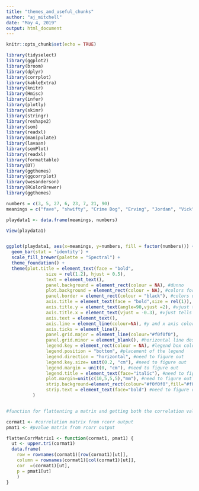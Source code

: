 ```yaml
---
title: "themes_and_useful_chunks"
author: "aj_mitchell"
date: "May 4, 2019"
output: html_document
---
```


```r
knitr::opts_chunk$set(echo = TRUE)
```

```r
library(tidyselect)
library(ggplot2)
library(broom)
library(dplyr)
library(corrplot)
library(kableExtra)
library(knitr)
library(Hmisc)
library(infer)
library(plotly) 
library(skimr)
library(stringr)
library(reshape2)
library(som)
library(readxl)
library(manipulate)
library(lavaan)
library(semPlot)
library(readxl)
library(formattable)
library(DT)
library(ggthemes)
library(ggcorrplot)
library(wesanderson)
library(RColorBrewer)
library(ggthemes)
```

```r
numbers = c(3, 5, 27, 6, 23, 7, 21, 90)
meanings = c("fave", "shwifty", "Crime Dog", "Erving", "Jordan", "Vick", "TimmyD", "Kearse")

playdata1 <- data.frame(meanings, numbers)

View(playdata1)


ggplot(playdata1, aes(x=meanings, y=numbers, fill = factor(numbers))) +
  geom_bar(stat = 'identity') +
  scale_fill_brewer(palette = "Spectral") +
  theme_foundation() +
  theme(plot.title = element_text(face = "bold",
               size = rel(1.2), hjust = 0.5),
               text = element_text(),
               panel.background = element_rect(colour = NA), #dunno
               plot.background = element_rect(colour = NA), #colors for overall border of graph
               panel.border = element_rect(colour = "black"), #colors upper corner of graph
               axis.title = element_text(face = "bold",size = rel(1)), #controls the size of the x and y axis text
               axis.title.y = element_text(angle=90,vjust =2), #vjust tells you how far the axis title will stick out from the y axis
               axis.title.x = element_text(vjust = -0.3), #vjust tells you how far the axis title will stick out from the x axis
               axis.text = element_text(), 
               axis.line = element_line(colour=NA), #y and x axis colors
               axis.ticks = element_line(), 
               panel.grid.major = element_line(colour="#f0f0f0"),
               panel.grid.minor = element_blank(), #horizontal line descriptor 
               legend.key = element_rect(colour = NA), #legend box color
               legend.position = "bottom", #placement of the legend
               legend.direction = "horizontal", #need to figure out
               legend.key.size= unit(0.2, "cm"), #need to figure out
               legend.margin = unit(0, "cm"), #need to figure out
               legend.title = element_text(face="italic"), #need to figure out
               plot.margin=unit(c(10,5,5,5),"mm"), #need to figure out
               strip.background=element_rect(colour="#f0f0f0",fill="#f0f0f0"), #need to figure out
               strip.text = element_text(face="bold") #need to figure out
          )



```


```r
#function for flattenting a matrix and getting both the correlation values and the p values in the same space

cormat1 <- #correlation matrix from rcorr output
pmat1 <- #pvalue matrix from rcorr output

flattenCorrMatrix1 <- function(cormat1, pmat1) {
  ut <- upper.tri(cormat1)
  data.frame(
    row = rownames(cormat1)[row(cormat1)[ut]],
    column = rownames(cormat1)[col(cormat1)[ut]],
    cor  =(cormat1)[ut],
    p = pmat1[ut]
    )
}

```